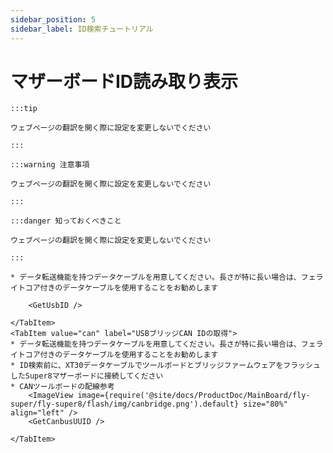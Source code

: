 ```yaml
---
sidebar_position: 5
sidebar_label: ID検索チュートリアル
---
```










# マザーボードID読み取り表示

    :::tip

    ウェブページの翻訳を開く際に設定を変更しないでください

    :::

    :::warning 注意事項

    ウェブページの翻訳を開く際に設定を変更しないでください

    :::

    :::danger 知っておくべきこと

    ウェブページの翻訳を開く際に設定を変更しないでください

    :::

<Tabs>
    <TabItem value="usb" label="USB IDの取得" default>
        
    * データ転送機能を持つデータケーブルを用意してください。長さが特に長い場合は、フェライトコア付きのデータケーブルを使用することをお勧めします
    
        <GetUsbID />
        
    </TabItem>
    <TabItem value="can" label="USBブリッジCAN IDの取得">
    * データ転送機能を持つデータケーブルを用意してください。長さが特に長い場合は、フェライトコア付きのデータケーブルを使用することをお勧めします
    * ID検索前に、XT30データケーブルでツールボードとブリッジファームウェアをフラッシュしたSuper8マザーボードに接続してください
    * CANツールボードの配線参考
        <ImageView image={require('@site/docs/ProductDoc/MainBoard/fly-super/fly-super8/flash/img/canbridge.png').default} size="80%" align="left" />   
        <GetCanbusUUID />

    </TabItem>
</Tabs>